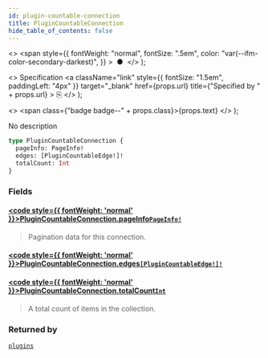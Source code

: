 ```yaml
---
id: plugin-countable-connection
title: PluginCountableConnection
hide_table_of_contents: false
---
```


  <>
    <span
      style={{
        fontWeight: "normal",
        fontSize: ".5em",
        color: "var(--ifm-color-secondary-darkest)",
      }}
    >
      &nbsp;●&nbsp;
    </span>
  </>
);

  <>
    Specification
    <a
      className="link"
      style={{ fontSize: "1.5em", paddingLeft: "4px" }}
      target="\_blank"
      href={props.url}
      title={"Specified by " + props.url}
    >
      ⎘
    </a>
  </>
);

  <>
    <span class={"badge badge--" + props.class}>{props.text}</span>
  </>
);

No description

```graphql
type PluginCountableConnection {
  pageInfo: PageInfo!
  edges: [PluginCountableEdge!]!
  totalCount: Int
}
```

### Fields

#### [<code style={{ fontWeight: 'normal' }}>PluginCountableConnection.<b>pageInfo</b></code>](#)<Bullet />[`PageInfo!`](../../api-reference/objects/page-info) <Badge class="secondary" text="non-null"/> <Badge class="secondary" text="object"/>

> Pagination data for this connection.

#### [<code style={{ fontWeight: 'normal' }}>PluginCountableConnection.<b>edges</b></code>](#)<Bullet />[`[PluginCountableEdge!]!`](../../api-reference/objects/plugin-countable-edge) <Badge class="secondary" text="non-null"/> <Badge class="secondary" text="object"/>

>

#### [<code style={{ fontWeight: 'normal' }}>PluginCountableConnection.<b>totalCount</b></code>](#)<Bullet />[`Int`](../../api-reference/scalars/int) <Badge class="secondary" text="scalar"/>

> A total count of items in the collection.

### Returned by

[`plugins`](../../api-reference/queries/plugins) <Badge class="secondary" text="query"/>
